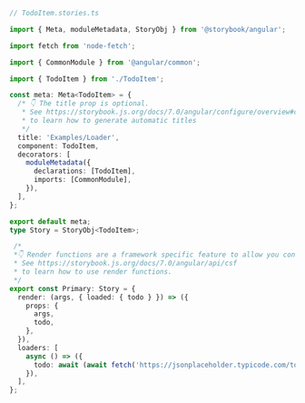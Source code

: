 ```ts
// TodoItem.stories.ts

import { Meta, moduleMetadata, StoryObj } from '@storybook/angular';

import fetch from 'node-fetch';

import { CommonModule } from '@angular/common';

import { TodoItem } from './TodoItem';

const meta: Meta<TodoItem> = {
  /* 👇 The title prop is optional.
   * See https://storybook.js.org/docs/7.0/angular/configure/overview#configure-story-loading
   * to learn how to generate automatic titles
   */
  title: 'Examples/Loader',
  component: TodoItem,
  decorators: [
    moduleMetadata({
      declarations: [TodoItem],
      imports: [CommonModule],
    }),
  ],
};

export default meta;
type Story = StoryObj<TodoItem>;

 /*
 *👇 Render functions are a framework specific feature to allow you control on how the component renders.
 * See https://storybook.js.org/docs/7.0/angular/api/csf
 * to learn how to use render functions.
 */
export const Primary: Story = {
  render: (args, { loaded: { todo } }) => ({
    props: {
      args,
      todo,
    },
  }),
  loaders: [
    async () => ({
      todo: await (await fetch('https://jsonplaceholder.typicode.com/todos/1')).json(),
    }),
  ],
};
```